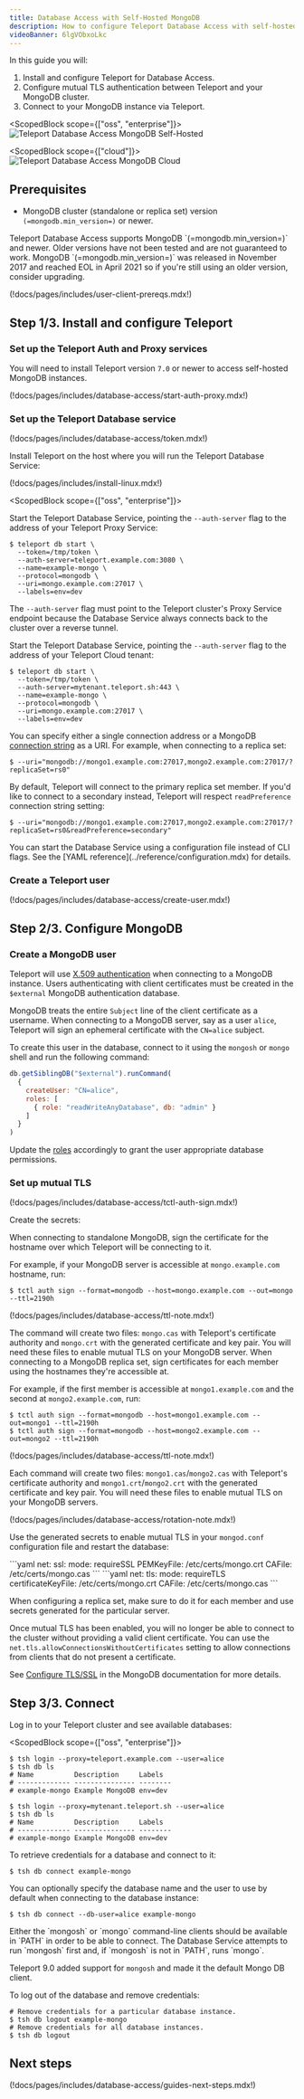 ```yaml
---
title: Database Access with Self-Hosted MongoDB
description: How to configure Teleport Database Access with self-hosted MongoDB.
videoBanner: 6lgVObxoLkc
---
```


In this guide you will:

1. Install and configure Teleport for Database Access.
2. Configure mutual TLS authentication between Teleport and your MongoDB cluster.
3. Connect to your MongoDB instance via Teleport.


<ScopedBlock scope={["oss", "enterprise"]}>
![Teleport Database Access MongoDB Self-Hosted](../../../img/database-access/guides/mongodb_selfhosted.png)
</ScopedBlock>


<ScopedBlock scope={["cloud"]}>
![Teleport Database Access MongoDB Cloud](../../../img/database-access/guides/mongodb_cloud.png)
</ScopedBlock>

## Prerequisites

- MongoDB cluster (standalone or replica set) version `(=mongodb.min_version=)` or newer.

<Admonition type="note">
  Teleport Database Access supports MongoDB `(=mongodb.min_version=)` and newer.
  Older versions have not been tested and are not guaranteed to work. MongoDB
  `(=mongodb.min_version=)` was released in November 2017 and reached EOL in
  April 2021 so if you're still using an older version, consider upgrading.
</Admonition>

(!docs/pages/includes/user-client-prereqs.mdx!)

## Step 1/3. Install and configure Teleport

### Set up the Teleport Auth and Proxy services

You will need to install Teleport version `7.0` or newer to access self-hosted
MongoDB instances.

(!docs/pages/includes/database-access/start-auth-proxy.mdx!)

### Set up the Teleport Database service

(!docs/pages/includes/database-access/token.mdx!)

Install Teleport on the host where you will run the Teleport Database Service:

(!docs/pages/includes/install-linux.mdx!)

<ScopedBlock scope={["oss", "enterprise"]}>

Start the Teleport Database Service, pointing the `--auth-server` flag to the
address of your Teleport Proxy Service:

```code
$ teleport db start \
  --token=/tmp/token \
  --auth-server=teleport.example.com:3080 \
  --name=example-mongo \
  --protocol=mongodb \
  --uri=mongo.example.com:27017 \
  --labels=env=dev
```

<Admonition type="note">

The `--auth-server` flag must point to the Teleport cluster's Proxy Service
endpoint because the Database Service always connects back to the cluster over a
reverse tunnel.

</Admonition>

</ScopedBlock>
<ScopedBlock scope={["cloud"]}>

Start the Teleport Database Service, pointing the `--auth-server` flag to the
address of your Teleport Cloud tenant:

```code
$ teleport db start \
  --token=/tmp/token \
  --auth-server=mytenant.teleport.sh:443 \
  --name=example-mongo \
  --protocol=mongodb \
  --uri=mongo.example.com:27017 \
  --labels=env=dev
```

</ScopedBlock>

You can specify either a single connection address or a MongoDB
[connection string](https://docs.mongodb.com/manual/reference/connection-string/)
as a URI. For example, when connecting to a replica set:

```code
$ --uri="mongodb://mongo1.example.com:27017,mongo2.example.com:27017/?replicaSet=rs0"
```

By default, Teleport will connect to the primary replica set member. If you'd
like to connect to a secondary instead, Teleport will respect `readPreference`
connection string setting:

```code
$ --uri="mongodb://mongo1.example.com:27017,mongo2.example.com:27017/?replicaSet=rs0&readPreference=secondary"
```

<Admonition type="tip">
  You can start the Database Service using a configuration file instead of CLI flags.
  See the [YAML reference](../reference/configuration.mdx) for details.
</Admonition>

### Create a Teleport user

(!docs/pages/includes/database-access/create-user.mdx!)

## Step 2/3. Configure MongoDB

### Create a MongoDB user

Teleport will use [X.509 authentication](https://docs.mongodb.com/manual/tutorial/configure-x509-client-authentication/)
when connecting to a MongoDB instance. Users authenticating with client certificates
must be created in the `$external` MongoDB authentication database.

MongoDB treats the entire `Subject` line of the client certificate as a username.
When connecting to a MongoDB server, say as a user `alice`, Teleport will sign
an ephemeral certificate with the `CN=alice` subject.

To create this user in the database, connect to it using the `mongosh` or `mongo` shell and run
the following command:

```js
db.getSiblingDB("$external").runCommand(
  {
    createUser: "CN=alice",
    roles: [
      { role: "readWriteAnyDatabase", db: "admin" }
    ]
  }
)
```

Update the [roles](https://docs.mongodb.com/manual/tutorial/manage-users-and-roles/)
accordingly to grant the user appropriate database permissions.

### Set up mutual TLS

(!docs/pages/includes/database-access/tctl-auth-sign.mdx!)

Create the secrets:

<Tabs>
  <TabItem label="Standalone">
  When connecting to standalone MongoDB, sign the certificate for the hostname over
  which Teleport will be connecting to it.

  For example, if your MongoDB server is accessible at `mongo.example.com`
  hostname, run:

  ```code
  $ tctl auth sign --format=mongodb --host=mongo.example.com --out=mongo --ttl=2190h
  ```

  (!docs/pages/includes/database-access/ttl-note.mdx!)

  The command will create two files: `mongo.cas` with Teleport's certificate
  authority and `mongo.crt` with the generated certificate and key pair. You will
  need these files to enable mutual TLS on your MongoDB server.
  </TabItem>
  <TabItem label="Replica set">
  When connecting to a MongoDB replica set, sign certificates for each member
  using the hostnames they're accessible at.

  For example, if the first member is accessible at `mongo1.example.com` and
  the second at `mongo2.example.com`, run:

  ```code
  $ tctl auth sign --format=mongodb --host=mongo1.example.com --out=mongo1 --ttl=2190h
  $ tctl auth sign --format=mongodb --host=mongo2.example.com --out=mongo2 --ttl=2190h
  ```

  (!docs/pages/includes/database-access/ttl-note.mdx!)

  Each command will create two files: `mongo1.cas`/`mongo2.cas` with Teleport's
  certificate authority and `mongo1.crt`/`mongo2.crt` with the generated certificate
  and key pair. You will need these files to enable mutual TLS on your MongoDB
  servers.
  </TabItem>
</Tabs>

(!docs/pages/includes/database-access/rotation-note.mdx!)

Use the generated secrets to enable mutual TLS in your `mongod.conf` configuration
file and restart the database:

<Tabs>
  <TabItem label="MongoDB 3.6 - 4.2">
  ```yaml
  net:
    ssl:
      mode: requireSSL
      PEMKeyFile: /etc/certs/mongo.crt
      CAFile: /etc/certs/mongo.cas
  ```
  </TabItem>
  <TabItem label="MongoDB 4.2+">
  ```yaml
  net:
    tls:
      mode: requireTLS
      certificateKeyFile: /etc/certs/mongo.crt
      CAFile: /etc/certs/mongo.cas
  ```
  </TabItem>
</Tabs>

When configuring a replica set, make sure to do it for each member and use
secrets generated for the particular server.

Once mutual TLS has been enabled, you will no longer be able to connect to
the cluster without providing a valid client certificate. You can use the
`net.tls.allowConnectionsWithoutCertificates` setting to allow connections
from clients that do not present a certificate.

See [Configure TLS/SSL](https://docs.mongodb.com/manual/tutorial/configure-ssl/)
in the MongoDB documentation for more details.

## Step 3/3. Connect

Log in to your Teleport cluster and see available databases:

<ScopedBlock scope={["oss", "enterprise"]}>

```code
$ tsh login --proxy=teleport.example.com --user=alice
$ tsh db ls
# Name          Description     Labels
# ------------- --------------- --------
# example-mongo Example MongoDB env=dev
```

</ScopedBlock>
<ScopedBlock scope={["cloud"]}>

```code
$ tsh login --proxy=mytenant.teleport.sh --user=alice
$ tsh db ls
# Name          Description     Labels
# ------------- --------------- --------
# example-mongo Example MongoDB env=dev
```

</ScopedBlock>

To retrieve credentials for a database and connect to it:

```code
$ tsh db connect example-mongo
```

You can optionally specify the database name and the user to use by default
when connecting to the database instance:

```code
$ tsh db connect --db-user=alice example-mongo
```

<Admonition type="note" title="Supported MongoDB clients">
  Either the `mongosh` or `mongo` command-line clients should be available in `PATH` in order to be
  able to connect. The Database Service attempts to run `mongosh` first and, if `mongosh` is not in `PATH`, runs `mongo`.

  Teleport 9.0 added support for `mongosh` and made it the default Mongo DB client.
</Admonition>

To log out of the database and remove credentials:

```code
# Remove credentials for a particular database instance.
$ tsh db logout example-mongo
# Remove credentials for all database instances.
$ tsh db logout
```

## Next steps

(!docs/pages/includes/database-access/guides-next-steps.mdx!)
